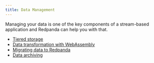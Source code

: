 ```yaml
---
title: Data Management
---
```


<head>
    <meta name="title" content="Manage | Redpanda Docs"/>
    <meta name="description" content="Manage Redpanda."/>
    <link rel="canonical" href="https://docs.redpanda.com/docs/manage/" />
</head>

Managing your data is one of the key components of a stream-based application and Redpanda can help you with that. 

- [Tiered storage](./tiered-storage)
- [Data transformation with WebAssembly](./data-transform)
- [Migrating data to Redpanda](./data-migration)
- [Data archiving](./data-archiving)